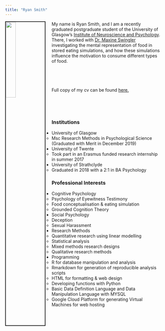 ```yaml
---
title: "Ryan Smith"
---
```

<img src="Ryan.photo.jpg" style="width:25%; border:2px solid; margin-right: 20px" align="left">










My name is Ryan Smith, and I am a recently graduated postgraduate student of the University of Glasgow's
[Institute of Neuroscience and Psychology](http://www.gla.ac.uk/researchinstitutes/neurosciencepsychology/). There, 
I worked with [Dr. Maxine Swingler](https://www.gla.ac.uk/schools/psychology/staff/maxineswingler/) investigating the mental representation of food in stored eating simulations, and how these simulations influence the motivation to consume different types of food. 

&nbsp;

&nbsp;


Full copy of my cv can be found [here.](Ryan-Smith-(Research).pdf)



&nbsp;

&nbsp;
&nbsp;
&nbsp;
&nbsp;
&nbsp;


### Institutions




* University of Glasgow
    * Msc Research Methods in Psychological Science (Graduated with Merit in December 2019)
* University of Twente
    * Took part in an Erasmus funded research internship in summer 2017
* University of Strathclyde
    * Graduated in 2018 with a 2:1 in BA Psychology



### Professional Interests


* Cognitive Psychology
    * Psychology of Eyewitness Testimony
    * Food conceptualisation & eating simulation
    * Grounded Cognition Theory
* Social Psychology
    * Deception
    * Sexual Harassment
* Research Methods 
    * Quantitative research using linear modelling 
    * Statistical analysis 
    * Mixed methods research designs
    * Qualitative research methods
* Programming
    * R for database manipulation and analysis
    * Rmarkdown for generation of reproducible analysis scripts
    * HTML for formatting & web design 
    * Developing functions with Python 
    * Basic Data Definition Language and Data Manipulation Language with MYSQL
    * Google Cloud Platform for generating Virtual Machines for web hosting

    
    

    
    
